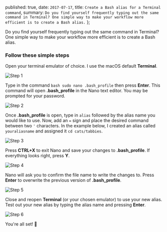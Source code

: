 
  published: true,
  date: `2017-07-17`,
  title: `Create a Bash alias for a Terminal command`,
  summary: `Do you find yourself frequently typing out the same command in Terminal? One
  simple way to make your workflow more efficient is to create a Bash alias.`
};


Do you find yourself frequently typing out the same command in Terminal? One simple way to make your workflow more efficient is to create a Bash alias.

### Follow these simple steps

Open your terminal emulator of choice. I use the macOS default **Terminal**.

![Step 1](/static/images/create-a-bash-alias-for-a-terminal-command-step-1.png)

Type in the command `bash sudo nano .bash_profile` then press **Enter**. This command will open **.bash_profile** in the Nano text editor. You may be prompted for your password.

![Step 2](/static/images/create-a-bash-alias-for-a-terminal-command-step-2.png)

Once **.bash_profile** is open, type in `alias` followed by the alias name you would like to use. Now, add an `=` sign and place the desired command between two `'` characters. In the example below, I created an alias called `youraliasname` and assigned it `cd cats/tabbies`.

![Step 3](/static/images/create-a-bash-alias-for-a-terminal-command-step-3.png)

Press **CTRL+X** to exit Nano and save your changes to **.bash_profile**. If everything looks right, press **Y**.

![Step 4](/static/images/create-a-bash-alias-for-a-terminal-command-step-4.png)

Nano will ask you to confirm the file name to write the changes to. Press **Enter** to overwrite the previous version of **.bash_profile**.

![Step 5](/static/images/create-a-bash-alias-for-a-terminal-command-step-5.png)

Close and reopen **Terminal** (or your chosen emulator) to use your new alias. Test out your new alias by typing the alias name and pressing **Enter**.

![Step 6](/static/images/create-a-bash-alias-for-a-terminal-command-step-6.png)

You're all set! 🚀
